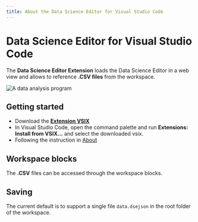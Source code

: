 ```yaml
---
title: About the Data Science Editor for Visual Studio Code
---
```


# Data Science Editor for Visual Studio Code

The **Data Science Editor Extension** loads the Data Science Editor in a web view and allows to reference **.CSV files** from the workspace.

![A data analysis program](./vscode.png)

## Getting started

-   Download the **[Extension VSIX](https://microsoft.github.io/data-science-editor-excel/vscode/data-science-editor.vsix)**
-   In Visual Studio Code, open the command palette and run **Extensions: Install from VSIX...** and select the downloaded vsix.
-   Following the instruction in [About](./about)

## Workspace blocks

The **.CSV** files can be accessed through the workspace blocks.

## Saving

The current default is to support a single file `data.dsejson` in the root folder of the workspace.
